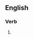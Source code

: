 ==English==

===Verb===
{{head|en|present participle}}

# {{present participle of|hot-work|lang=en|nocat=1}}